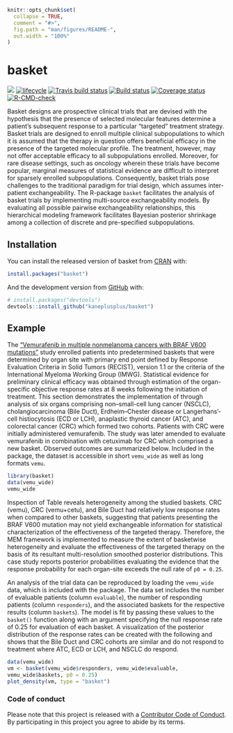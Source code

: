 <!-- README.md is generated from README.Rmd. Please edit that file -->

```r
knitr::opts_chunk$set(
  collapse = TRUE,
  comment = "#>",
  fig.path = "man/figures/README-",
  out.width = "100%"
)
```

# basket

<!-- badges: start -->
[![](https://www.r-pkg.org/badges/version/basket?color=blue)](https://cran.r-project.org/package=basket)
[![lifecycle](https://img.shields.io/badge/lifecycle-maturing-blue.svg)](https://www.tidyverse.org/lifecycle/#maturing)
[![Travis build status](https://travis-ci.org/kaneplusplus/basket.svg?branch=master)](https://travis-ci.org/kaneplusplus/basket)
[![Build status](https://ci.appveyor.com/api/projects/status/xmvow7dn07ahi79t/branch/master?svg=true)](https://ci.appveyor.com/project/kaneplusplus/basket/branch/master)
[![Coverage status](https://codecov.io/gh/kaneplusplus/basket/branch/master/graph/badge.svg)](https://codecov.io/github/kaneplusplus/basket?branch=master)
[![R-CMD-check](https://github.com/kaneplusplus/basket/workflows/R-CMD-check/badge.svg)](https://github.com/kaneplusplus/basket/actions)
<!-- badges: end -->

Basket designs are prospective clinical trials that are devised with the hypothesis that the presence of selected molecular features determine a patient's subsequent response to a particular "targeted" treatment strategy. Basket trials are designed to enroll multiple clinical subpopulations to which it is assumed that the therapy in question offers beneficial efficacy in the presence of the targeted molecular profile. The treatment, however, may not offer acceptable efficacy to all subpopulations enrolled. Moreover, for rare disease settings, such as oncology wherein these trials have become popular, marginal measures of statistical evidence are difficult to interpret for sparsely enrolled subpopulations. Consequently, basket trials pose challenges to the traditional paradigm for trial design, which assumes inter-patient exchangeability. The R-package `basket` facilitates the analysis of basket trials by implementing multi-source exchangeability models. By evaluating all possible pairwise exchangeability relationships, this hierarchical modeling framework facilitates Bayesian posterior shrinkage among a collection of discrete and pre-specified subpopulations.

## Installation

You can install the released version of basket from [CRAN](https://CRAN.R-project.org) with:

``` r
install.packages("basket")
```

And the development version from [GitHub](https://github.com/) with:

``` r
# install.packages("devtools")
devtools::install_github("kaneplusplus/basket")
```
## Example

The ["Vemurafenib in multiple nonmelanoma cancers with BRAF V600 mutations"](https://doi.org/10.1200/JCO.2016.69.9751) study enrolled patients into predetermined baskets that were determined by organ site with primary end point defined by Response Evaluation Criteria in Solid Tumors (RECIST), version 1.1 or the criteria of the International Myeloma Working Group (IMWG). Statistical evidence for preliminary clinical efficacy was obtained through estimation of the organ-specific objective response rates at 8 weeks following the initiation of treatment. This section demonstrates the implementation of \pkg{basket} through analysis of six organs comprising non–small-cell lung cancer (NSCLC), cholangiocarcinoma (Bile Duct), Erdheim–Chester disease or Langerhans’-cell histiocytosis (ECD or LCH), anaplastic thyroid cancer (ATC), and colorectal cancer (CRC) which formed two cohorts. Patients with CRC were initially administered vemurafenib. The study was later amended to evaluate vemurafenib in combination with cetuximab for CRC which comprised a new basket. Observed outcomes are summarized below. Included in the \pkg{basket} package, the dataset is accessible in short `vemu_wide` as well as long formats `vemu`.
```r
library(basket)
data(vemu_wide)
vemu_wide
```
Inspection of Table \ref{tab_vemu} reveals heterogeneity among the studied baskets. CRC (vemu), CRC (vemu+cetu), and Bile Duct had relatively low response rates when compared to other baskets, suggesting that patients presenting the BRAF V600 mutation may not yield exchangeable information for statistical characterization of the effectiveness of the targeted therapy. Therefore, the MEM framework is implemented to measure the extent of basketwise heterogeneity and evaluate the effectiveness of the targeted therapy on the basis of its resultant multi-resolution smoothed posterior distributions. This case study reports posterior probabilities evaluating the evidence that the response probability for each organ-site exceeds the null rate of `p0 = 0.25`.

An analysis of the trial data can be reproduced by loading the `vemu_wide` data, which is included with the package. The data set includes the number of evaluable patients (column `evaluable`), the number of responding patients (column `responders`), and the associated baskets for the respective results (column `baskets`). The model is fit by passing these values to the `basket()` function along with an argument specifying the null response rate of 0.25 for evaluation of each basket. A visualization of the posterior distribution of the response rates can be created with the following and shows that the Bile Duct and CRC cohorts are similar and do not respond to treatment where ATC, ECD or LCH, and NSCLC do respond.

```r
data(vemu_wide)
vm <- basket(vemu_wide$responders, vemu_wide$evaluable,
vemu_wide$baskets, p0 = 0.25)
plot_density(vm, type = "basket")
```

### Code of conduct

Please note that this project is released with a [Contributor Code of Conduct](CONDUCT.md). By participating in this project you agree to abide by its terms.

